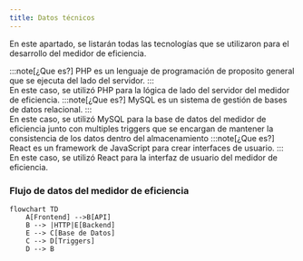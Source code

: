 ```yaml
---
title: Datos técnicos
---
```


En este apartado, se listarán todas las tecnologías que se utilizaron para el desarrollo del medidor de eficiencia.

<CardGrid>
	<Card title="PHP" icon="seti:php">
		:::note[¿Que es?]
        PHP es un lenguaje de programación de proposito general que se ejecuta del lado del servidor.
        :::
        <br />
        En este caso, se utilizó PHP para la lógica de lado del servidor del medidor de eficiencia.
	</Card>
	<Card title="MySQL" icon="seti:db">
		:::note[¿Que es?]
        MySQL es un sistema de gestión de bases de datos relacional.
        :::
        <br />
        En este caso, se utilizó MySQL para la base de datos del medidor de eficiencia junto con multiples triggers que se encargan de mantener la consistencia de los datos dentro del almacenamiento
	</Card>
    <Card title="React" icon="seti:react">
        :::note[¿Que es?]
        React es un framework de JavaScript para crear interfaces de usuario.
        :::
        <br />
        En este caso, se utilizó React para la interfaz de usuario del medidor de eficiencia.   
    </Card>
</CardGrid>

### Flujo de datos del medidor de eficiencia
```mermaid
flowchart TD
    A[Frontend] -->B[API]
    B --> |HTTP|E[Backend] 
    E --> C[Base de Datos]
    C --> D[Triggers]
    D --> B
```
